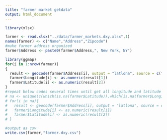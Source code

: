 ```yaml
---
title: "farmer market getdata"
output: html_document
---
```


```r
library(xlsx)
```

```r
farmer <- read.xlsx("../data/farmer_markets.dxy.xlsx",1)
names(farmer) <- c("Name","Address","Zipcode")
#make farmer address organized
farmer$Address <- paste0(farmer$Address,", New York, NY")
```

```r
library(ggmap)
for(i in 1:nrow(farmer))
{
  result <- geocode(farmer$Address[i], output = "latlona", source = c("google", "dsk"))
  farmer$Longitude[i] <- as.numeric(result[1])
  farmer$Latitude[i] <- as.numeric(result[2])
}
#repeat below codes several times until get all longitude and latitude data
# na <- unique(c(which(is.na(farmer$Latitude)),which(is.na(farmer$Longitude))))
# for(i in na){
#   result <- geocode(farmer$Address[i], output = "latlona", source = c("google", "dsk"))
#   farmer$Longitude[i] <- as.numeric(result[1])
#   farmer$Latitude[i] <- as.numeric(result[2])
# }
```

```r
#output as csv
write.csv(farmer,"farmer.dxy.csv")
```
